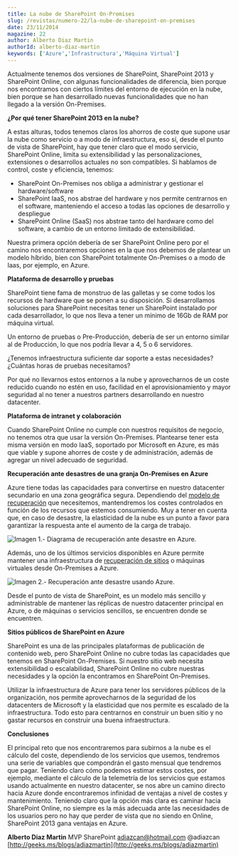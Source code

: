 ```yaml
---
title: La nube de SharePoint On-Premises
slug: /revistas/numero-22/la-nube-de-sharepoint-on-premises
date: 23/11/2014
magazine: 22
author: Alberto Diaz Martin
authorId: alberto-diaz-martin
keywords: ['Azure','Infrastructura','Máquina Virtual']
---
```






​Actualmente tenemos dos versiones de SharePoint, SharePoint 2013 y SharePoint Online, con algunas funcionalidades de diferencia, bien porque nos encontramos con ciertos límites del entorno de ejecución en la nube, bien porque se han desarrollado nuevas funcionalidades que no han llegado a la versión On-Premises.

**¿Por qué tener SharePoint 2013 en la nube?**

A estas alturas, todos tenemos claros los ahorros de coste que supone usar la nube como servicio o a modo de infraestructura, eso sí, desde el punto de vista de SharePoint, hay que tener claro que el modo servicio, SharePoint Online, limita su extensibilidad y las personalizaciones, extensiones o desarrollos actuales no son compatibles. Si hablamos de control, coste y eficiencia, tenemos:

- SharePoint On-Premises nos obliga a administrar y gestionar el hardware/software
- SharePoint IaaS, nos abstrae del hardware y nos permite centrarnos en el software, manteniendo el acceso a todas las opciones de desarrollo y despliegue
- SharePoint Online (SaaS) nos abstrae tanto del hardware como del software, a cambio de un entorno limitado de extensibilidad.


Nuestra primera opción debería de ser SharePoint Online pero por el camino nos encontraremos opciones en la que nos debemos de plantear un modelo híbrido, bien con SharePoint totalmente On-Premises o a modo de Iaas, por ejemplo, en Azure.

**Plataforma de desarrollo y pruebas**

SharePoint tiene fama de monstruo de las galletas y se come todos los recursos de hardware que se ponen a su disposición. Si desarrollamos soluciones para SharePoint necesitas tener un SharePoint instalado por cada desarrollador, lo que nos lleva a tener un mínimo de 16Gb de RAM por máquina virtual.

Un entorno de pruebas o Pre-Producción, debería de ser un entorno similar al de Producción, lo que nos podría llevar a 4, 5 o 6 servidores.

¿Tenemos infraestructura suficiente dar soporte a estas necesidades? ¿Cuántas horas de pruebas necesitamos?

Por qué no llevarnos estos entornos a la nube y aprovecharnos de un coste reducido cuando no estén en uso, facilidad en el aprovisionamiento y mayor seguridad al no tener a nuestros partners desarrollando en nuestro datacenter.

**Plataforma de intranet y colaboración**

Cuando SharePoint Online no cumple con nuestros requisitos de negocio, no tenemos otra que usar la versión On-Premises. Plantearse tener esta misma versión en modo IaaS, soportado por Microsoft en Azure, es más que viable y supone ahorres de coste y de administración, además de agregar un nivel adecuado de seguridad.

**Recuperación ante desastres de una granja On-Premises en Azure**

Azure tiene todas las capacidades para convertirse en nuestro datacenter secundario en una zona geográfica segura. Dependiendo del [modelo de recuperación](http://technet.microsoft.com/en-us/library/ff628971%28v=office.15%29.aspx) que necesitemos, mantendremos los costes controlados en función de los recursos que estemos consumiendo. Muy a tener en cuenta que, en caso de desastre, la elasticidad de la nube es un punto a favor para garantizar la respuesta ante el aumento de la carga de trabajo.

![Imagen 1.- Diagrama de recuperación ante desastre en Azure.](../../../images/numero22/la-nube-de-sharepoint-on-premises/image001.png)

Además, uno de los últimos servicios disponibles en Azure permite mantener una infraestructura de [recuperación de sitios](http://azure.microsoft.com/es-es/services/site-recovery/) o máquinas virtuales desde On-Premises a Azure.

![Imagen 2.- Recuperación ante desastre usando Azure.](../../../images/numero22/la-nube-de-sharepoint-on-premises/image002.jpg)

Desde el punto de vista de SharePoint, es un modelo más sencillo y administrable de mantener las réplicas de nuestro datacenter principal en Azure, o de máquinas o servicios sencillos, se encuentren donde se encuentren.

**Sitios públicos de SharePoint en Azure**

SharePoint es una de las principales plataformas de publicación de contenido web, pero SharePoint Online no cubre todas las capacidades que tenemos en SharePoint On-Premises. Si nuestro sitio web necesita extensibilidad o escalabilidad, SharePoint Online no cubre nuestras necesidades y la opción la encontramos en SharePoint On-Premises.

Utilizar la infraestructura de Azure para tener los servidores públicos de la organización, nos permite aprovecharnos de la seguridad de los datacenters de Microsoft y la elasticidad que nos permite es escalado de la infraestructura. Todo esto para centrarnos en construir un buen sitio y no gastar recursos en construir una buena infraestructura.

**Conclusiones**

El principal reto que nos encontraremos para subirnos a la nube es el cálculo del coste, dependiendo de los servicios que usemos, tendremos una serie de variables que compondrán el gasto mensual que tendremos que pagar. Teniendo claro cómo podemos estimar estos costes, por ejemplo, mediante el cálculo de la telemetría de los servicios que estamos usando actualmente en nuestro datacenter, se nos abre un camino directo hacia Azure donde encontraremos infinidad de ventajas a nivel de costes y mantenimiento. Teniendo claro que la opción más clara es caminar hacia SharePoint Online, no siempre es la más adecuada ante las necesidades de los usuarios pero no hay que perder de vista que no siendo en Online, SharePoint 2013 gana ventajas en Azure.



**Alberto Diaz Martin**
 MVP SharePoint
 [adiazcan@hotmail.com](mailto:adiazcan@hotmail.com) 
 @adiazcan 
 [http://geeks.ms/blogs/adiazmartin](http://geeks.ms/blogs/adiazmartin)

